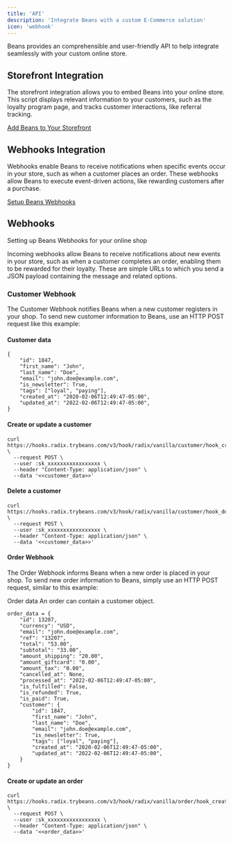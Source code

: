 ```yaml
---
title: 'API'
description: 'Integrate Beans with a custom E-Commerce solution'
icon: 'webhook'
---
```


Beans provides an comprehensible and user-friendly API to help integrate seamlessly with your custom online store.

## Storefront Integration

The storefront integration allows you to embed Beans into your online store. This script displays relevant information
to your customers, such as the loyalty program page, and tracks customer interactions, like referral tracking.

[Add Beans to Your Storefront]()

## Webhooks Integration

Webhooks enable Beans to receive notifications when specific events occur in your store, such as when a customer places
an order. These webhooks allow Beans to execute event-driven actions, like rewarding customers after a purchase.

[Setup Beans Webhooks]()

## Webhooks

Setting up Beans Webhooks for your online shop

Incoming webhooks allow Beans to receive notifications about new events in your store, such as when a customer completes an order, enabling them to be rewarded for their loyalty.
These are simple URLs to which you send a JSON payload containing the message and related options.

### Customer Webhook

The Customer Webhook notifies Beans when a new customer registers in your shop. To send new customer information to
Beans, use an HTTP POST request like this example:

#### Customer data

```
{
    "id": 1847,
    "first_name": "John",
    "last_name": "Doe",
    "email": "john.doe@example.com",
    "is_newsletter": True,
    "tags": ["loyal", "paying"],
    "created_at": "2020-02-06T12:49:47-05:00",
    "updated_at": "2022-02-06T12:49:47-05:00",
}
```

#### Create or update a customer

```
curl https://hooks.radix.trybeans.com/v3/hook/radix/vanilla/customer/hook_created \
  --request POST \
  --user :sk_xxxxxxxxxxxxxxxxx \
  --header "Content-Type: application/json" \
  --data '<<customer_data>>'
```

#### Delete a customer

```
curl https://hooks.radix.trybeans.com/v3/hook/radix/vanilla/customer/hook_deleted \
  --request POST \
  --user :sk_xxxxxxxxxxxxxxxxx \
  --header "Content-Type: application/json" \
  --data '<<customer_data>>'
```

#### Order Webhook

The Order Webhook informs Beans when a new order is placed in your shop. To send new order information to Beans,
simply use an HTTP POST request, similar to this example:

Order data
An order can contain a customer object.

```
order_data = {
    "id": 13207,
    "currency": "USD",
    "email": "john.doe@example.com",
    "ref": "13207",
    "total": "53.00",
    "subtotal": "33.00",
    "amount_shipping": "20.00",
    "amount_giftcard": "0.00",
    "amount_tax": "0.00",
    "cancelled_at": None,
    "processed_at": "2022-02-06T12:49:47-05:00",
    "is_fulfilled": False,
    "is_refunded": True,
    "is_paid": True,
    "customer": {
        "id": 1847,
        "first_name": "John",
        "last_name": "Doe",
        "email": "john.doe@example.com",
        "is_newsletter": True,
        "tags": ["loyal", "paying"],
        "created_at": "2020-02-06T12:49:47-05:00",
        "updated_at": "2022-02-06T12:49:47-05:00",
    }
}
```

#### Create or update an order

```
curl https://hooks.radix.trybeans.com/v3/hook/radix/vanilla/order/hook_created \
  --request POST \
  --user :sk_xxxxxxxxxxxxxxxxx \
  --header "Content-Type: application/json" \
  --data '<<order_data>>'
```
